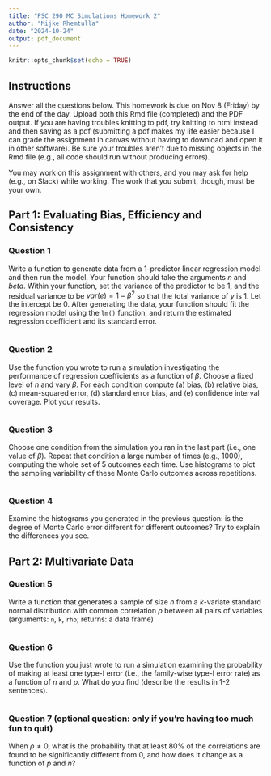 ---
title: "PSC 290 MC Simulations Homework 2"
author: "Mijke Rhemtulla"
date: "2024-10-24"
output: pdf_document
---

```{r setup, include=FALSE}
knitr::opts_chunk$set(echo = TRUE)
```

## Instructions
Answer all the questions below. This homework is due on Nov 8 (Friday) by the end of the day. Upload both this Rmd file (completed) and the PDF output. If you are having troubles knitting to pdf, try knitting to html instead and then saving as a pdf (submitting a pdf makes my life easier because I can grade the assignment in canvas without having to download and open it in other software). Be sure your troubles aren't due to missing objects in the Rmd file (e.g., all code should run without producing errors). 

You may work on this assignment with others, and you may ask for help (e.g., on Slack) while working. The work that you submit, though, must be your own. 

## Part 1: Evaluating Bias, Efficiency and Consistency

### Question 1
Write a function to generate data from a 1-predictor linear regression model and then run the model. Your function should take the arguments $n$ and $beta$. Within your function, set the variance of the predictor to be 1, and the residual variance to be $var(e)=1-\beta^2$ so that the total variance of $y$ is 1. Let the intercept be 0. After generating the data, your function should fit the regression model using the `lm()` function, and return the estimated regression coefficient and its standard error. 

```{r}
```

### Question 2
Use the function you wrote to run a simulation investigating the performance of regression coefficients as a function of $\beta$. Choose a fixed level of $n$ and vary $\beta$. For each condition compute (a) bias, (b) relative bias, (c) mean-squared error, (d) standard error bias, and (e) confidence interval coverage. Plot your results. 

```{r}
```

### Question 3
Choose one condition from the simulation you ran in the last part (i.e., one value of $\beta$). Repeat that condition a large number of times (e.g., 1000), computing the whole set of 5 outcomes each time. Use histograms to plot the sampling variability of these Monte Carlo outcomes across repetitions.

```{r}
```

### Question 4
Examine the histograms you generated in the previous question: is the degree of Monte Carlo error different for different outcomes? Try to explain the differences you see. 


## Part 2: Multivariate Data
### Question 5
Write a function that generates a sample of size $n$ from a $k$-variate standard normal distribution with common correlation $\rho$ between all pairs of variables (arguments: `n`, `k`, `rho`; returns: a data frame)

```{r}
```


### Question 6
Use the function you just wrote to run a simulation examining the probability of making at least one type-I error (i.e., the family-wise type-I error rate) as a function of $n$ and $p$. What do you find (describe the results in 1-2 sentences).

```{r}
```


### Question 7 (optional question: only if you're having too much fun to quit)
When $\rho \ne 0$, what is the probability that at least 80\% of the correlations are found to be significantly different from 0, and how does it change as a function of $p$ and $n$?

```{r}
```
